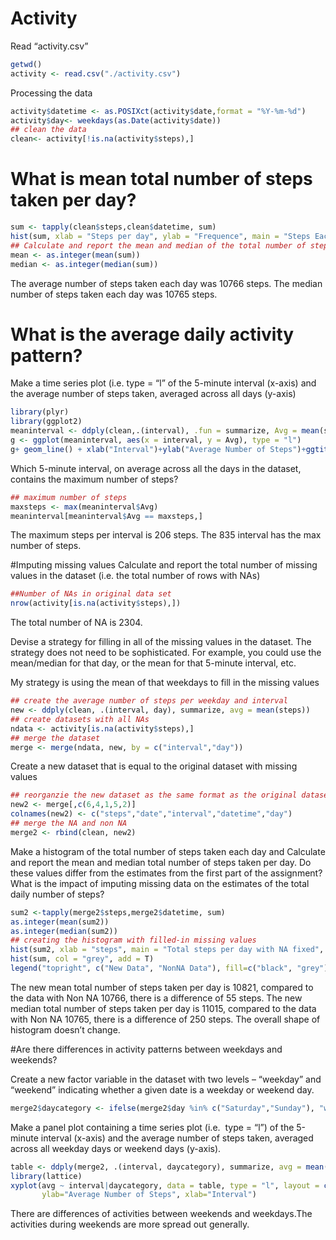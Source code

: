 Activity
============
Read "activity.csv"
```r
getwd()
activity <- read.csv("./activity.csv")
```
Processing the data
```r
activity$datetime <- as.POSIXct(activity$date,format = "%Y-%m-%d")
activity$day<- weekdays(as.Date(activity$date))
## clean the data
clean<- activity[!is.na(activity$steps),]
```
# What is mean total number of steps taken per day?
```r
sum <- tapply(clean$steps,clean$datetime, sum)
hist(sum, xlab = "Steps per day", ylab = "Frequence", main = "Steps Each Day")
## Calculate and report the mean and median of the total number of steps taken per day
mean <- as.integer(mean(sum))
median <- as.integer(median(sum))
```
The average number of steps taken each day was 10766 steps.
The median number of steps taken each day was 10765 steps.

# What is the average daily activity pattern?
Make a time series plot (i.e. type = "l" of the 5-minute interval (x-axis) and the average number of steps taken, averaged across all days (y-axis)
```r
library(plyr)
library(ggplot2)
meaninterval <- ddply(clean,.(interval), .fun = summarize, Avg = mean(steps))
g <- ggplot(meaninterval, aes(x = interval, y = Avg), type = "l")
g+ geom_line() + xlab("Interval")+ylab("Average Number of Steps")+ggtitle("Average Number of Steps per Interval")
```

Which 5-minute interval, on average across all the days in the dataset, contains the maximum number of steps?
```r
## maximum number of steps
maxsteps <- max(meaninterval$Avg)
meaninterval[meaninterval$Avg == maxsteps,]
```
The maximum steps per interval is 206 steps.
The 835 interval has the max number of steps.

#Imputing missing values
Calculate and report the total number of missing values in the dataset (i.e. the total number of rows with NAs)
```r
##Number of NAs in original data set
nrow(activity[is.na(activity$steps),])
```
The total number of NA is 2304.

Devise a strategy for filling in all of the missing values in the dataset. The strategy does not need to be sophisticated. For example, you could use the mean/median for that day, or the mean for that 5-minute interval, etc.

My strategy is using the mean of that weekdays to fill in the missing values
```r
## create the average number of steps per weekday and interval
new <- ddply(clean, .(interval, day), summarize, avg = mean(steps))
## create datasets with all NAs
ndata <- activity[is.na(activity$steps),]
## merge the dataset
merge <- merge(ndata, new, by = c("interval","day"))
```
Create a new dataset that is equal to the original dataset with missing values
```r
## reorganzie the new dataset as the same format as the original dataset
new2 <- merge[,c(6,4,1,5,2)]
colnames(new2) <- c("steps","date","interval","datetime","day")
## merge the NA and non NA
merge2 <- rbind(clean, new2)
```
Make a histogram of the total number of steps taken each day and Calculate and report the mean and median total number of steps taken per day. Do these values differ from the estimates from the first part of the assignment? What is the impact of imputing missing data on the estimates of the total daily number of steps?
```r
sum2 <-tapply(merge2$steps,merge2$datetime, sum)
as.integer(mean(sum2))
as.integer(median(sum2))
## creating the histogram with filled-in missing values
hist(sum2, xlab = "steps", main = "Total steps per day with NA fixed", col = "black")
hist(sum, col = "grey", add = T)
legend("topright", c("New Data", "NonNA Data"), fill=c("black", "grey"), y.intersp=0.7, x.intersp = 0.1)
```

The new mean total number of steps taken per day is 10821, compared to the data with Non NA 10766, there is a difference of 55 steps.
The new median total number of steps taken per day is 11015, compared to the data with Non NA 10765, there is a difference of 250 steps.
The overall shape of histogram doesn't change.

#Are there differences in activity patterns between weekdays and weekends?

Create a new factor variable in the dataset with two levels – “weekday” and “weekend” indicating whether a given date is a weekday or weekend day.
```r
merge2$daycategory <- ifelse(merge2$day %in% c("Saturday","Sunday"), "weekend", "weekday")
```
Make a panel plot containing a time series plot (i.e. 
type = "l") of the 5-minute interval (x-axis) and the average number of steps taken, averaged across all weekday days or weekend days (y-axis).
```r
table <- ddply(merge2, .(interval, daycategory), summarize, avg = mean(steps))
library(lattice)
xyplot(avg ~ interval|daycategory, data = table, type = "l", layout = c(1,2),main="Average Steps per Interval Weekends and Weekdays", 
       ylab="Average Number of Steps", xlab="Interval")
```

There are differences of activities between weekends and weekdays.The activities during weekends are more spread out generally.


